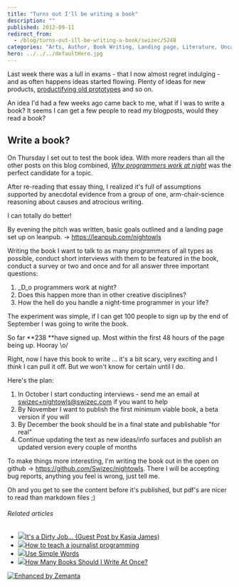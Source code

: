 ```yaml
---
title: "Turns out I'll be writing a book"
description: ""
published: 2012-09-11
redirect_from:
  - /blog/turns-out-ill-be-writing-a-book/swizec/5248
categories: "Arts, Author, Book Writing, Landing page, Literature, Uncategorized, Writing"
hero: ../../../defaultHero.jpg
---
```


Last week there was a lull in exams - that I now almost regret indulging - and as often happens ideas started flowing. Plenty of ideas for new products, [productifying old prototypes](https://swizec.com/blog/a-message-from-your-future-self/swizec/3377) and so on.

An idea I'd had a few weeks ago came back to me, what if I was to write a book? It seems I can get a few people to read my blogposts, would they read a book?

## Write a book?

On Thursday I set out to test the book idea. With more readers than all the other posts on this blog combined, _[Why programmers work at night](https://swizec.com/blog/why-programmers-work-at-night/swizec/3198 "Why programmers work at night")_ was the perfect candidate for a topic.

After re-reading that essay thing, I realized it's full of assumptions supported by anecdotal evidence from a group of one, arm-chair-science reasoning about causes and atrocious writing.

I can totally do better!

By evening the pitch was written, basic goals outlined and a landing page set up on leanpub. -> <https://leanpub.com/nightowls>

Writing the book I want to talk to as many programmers of all types as possible, conduct short interviews with them to be featured in the book, conduct a survey or two and once and for all answer three important questions:

1.  \_D_o programmers work at night?
2.  Does this happen more than in other creative disciplines?
3.  How the hell do you handle a night-time programmer in your life?

The experiment was simple, if I can get 100 people to sign up by the end of September I was going to write the book.

So far **238 **have signed up. Most within the first 48 hours of the page being up. Hooray \\o/

Right, now I have this book to write ... it's a bit scary, very exciting and I _think_ I can pull it off. But we won't know for certain until I do.

Here's the plan:

1.  In October I start conducting interviews - send me an email at [swizec+nightowls@swizec.com](mailto:swizec+nightowls@swizec.com) if you want to help
2.  By November I want to publish the first minimum viable book, a beta version if you will
3.  By December the book should be in a final state and publishable "for real"
4.  Continue updating the text as new ideas/info surfaces and publish an updated version every couple of months

To make things more interesting, I'm writing the book out in the open on github -> <https://github.com/Swizec/nightowls>. There I will be accepting bug reports, anything you feel is wrong, just tell me.

Oh and you get to see the content before it's published, but pdf's are nicer to read than markdown files ;)

###### Related articles

- [![](https://i.zemanta.com/111284908_80_80.jpg)](http://indiewritingblog.com/2012/09/10/its-a-dirty-job-guest-post-by-kasia-james/)[It's a Dirty Job... (Guest Post by Kasia James)](http://indiewritingblog.com/2012/09/10/its-a-dirty-job-guest-post-by-kasia-james/)
- [![](https://i.zemanta.com/109257994_80_80.jpg)](http://onlinejournalismblog.com/2012/08/29/how-to-teach-a-journalist-programming/)[How to teach a journalist programming](http://onlinejournalismblog.com/2012/08/29/how-to-teach-a-journalist-programming/)
- [![](https://i.zemanta.com/111208955_80_80.jpg)](http://dlmilesbooks.wordpress.com/2012/09/10/use-simple-words/)[Use Simple Words](http://dlmilesbooks.wordpress.com/2012/09/10/use-simple-words/)
- [![](https://i.zemanta.com/109484120_80_80.jpg)](http://michaeljholley.com/2012/08/30/how-many-books-should-i-write-at-once/)[How Many Books Should I Write At Once?](http://michaeljholley.com/2012/08/30/how-many-books-should-i-write-at-once/)

[![Enhanced by Zemanta](https://img.zemanta.com/zemified_e.png?x-id=fd8ae5c9-6ffe-41ce-b39d-94ea74960a6b)](http://www.zemanta.com/?px "Enhanced by Zemanta")
